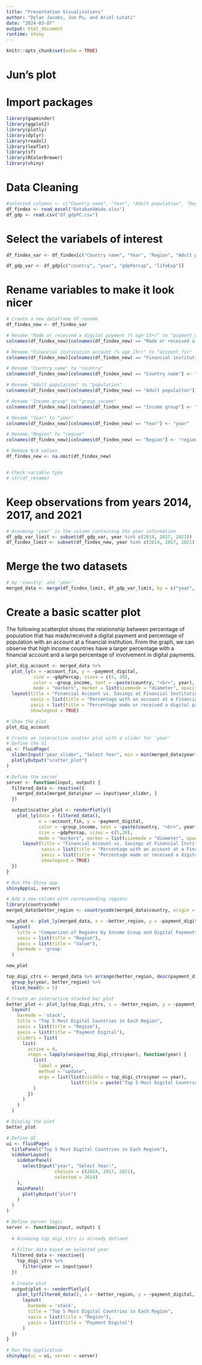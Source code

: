 ```yaml
---
title: "Presentation Visualizations"
author: "Dylan Jacobs, Jun Pu, and Ariel Lutati"
date: "2024-03-07"
output: html_document
runtime: shiny
---
```


```r
knitr::opts_chunk$set(echo = TRUE)
```

# Jun's plot
# Import packages
```r
library(gapminder)
library(ggplot2)
library(plotly)
library(dplyr)
library(readxl)
library(leaflet)
library(sf)
library(RColorBrewer)
library(shiny)
```

# Data Cleaning

```r
#selected_columns <- c("Country name", "Year", "Adult population", "Region", "Income group", "Saved at a financial institution (% age 15+)")
df_findex <- read_excel("DatabankWide.xlsx")
df_gdp <- read.csv("df_gdpPC.csv")
```

# Select the variabels of interest
```r
df_findex_var <- df_findex[c("Country name", "Year", "Region", "Adult populaiton", "Income group", "Made or received a digital payment (% age 15+)", "Financial institution account (% age 15+)")]

df_gdp_var <- df_gdp[c("country", "year", "gdpPercap", "lifeExp")]
```


# Rename variables to make it look nicer
```r
# Create a new dataframe df_rename
df_findex_new <- df_findex_var

# Rename "Made or received a digital payment (% age 15+)" to "payment_digital"
colnames(df_findex_new)[colnames(df_findex_new) == "Made or received a digital payment (% age 15+)"] <- "payment_digital"

# Rename "Financial institution account (% age 15+)" to "account_fin"
colnames(df_findex_new)[colnames(df_findex_new) == "Financial institution account (% age 15+)"] <- "account_fin"

# Rename "Country name" to "country"
colnames(df_findex_new)[colnames(df_findex_new) == "Country name"] <- "country"

# Rename "Adult populaiton" to "population"
colnames(df_findex_new)[colnames(df_findex_new) == "Adult populaiton"] <- "population"

# Rename "Income group" to "group_income"
colnames(df_findex_new)[colnames(df_findex_new) == "Income group"] <- "group_income"

# Rename "Year" to "year"
colnames(df_findex_new)[colnames(df_findex_new) == "Year"] <- "year"

# Rename "Region" to "region"
colnames(df_findex_new)[colnames(df_findex_new) == "Region"] <- "region"

# Remove N/A values
df_findex_new <- na.omit(df_findex_new)


# Check variable type
# str(df_rename)
```

# Keep observations from years 2014, 2017, and 2021
```r
# Assuming 'year' is the column containing the year information
df_gdp_var_limit <- subset(df_gdp_var, year %in% c(2014, 2017, 2021))
df_findex_limit <- subset(df_findex_new, year %in% c(2014, 2017, 2021))
```



# Merge the two datasets
```r
# by 'country' and 'year'
merged_data <- merge(df_findex_limit, df_gdp_var_limit, by = c("year", "country"))
```


# Create a basic scatter plot

The following scatterplot shows the relationship between percentage of population that has made/received a digital payment and percentage of population with an account at a financial institution. From the graph, we can observe that high income countries have a larger percentage with a financial account and a large percentage of involvement in digital payments.
```r
plot_dig_account <- merged_data %>%
  plot_ly(x = ~account_fin, y = ~payment_digital,
          size = ~gdpPercap, sizes = c(5, 30), 
          color = ~group_income, text = ~paste(country, "<br>", year),
          mode = "markers", marker = list(sizemode = "diameter", opacity = 0.6)) %>%
  layout(title = "Financial Account vs. Savings at Financial Institution",
         xaxis = list(title = "Percentage with an account at a Financial Institution"),
         yaxis = list(title = "Percentage made or received a digital payment"),
         showlegend = TRUE)

# Show the plot
plot_dig_account

```


```r
# Create an interactive scatter plot with a slider for 'year'
# Define the UI
ui <- fluidPage(
  sliderInput("year_slider", "Select Year", min = min(merged_data$year), max = max(merged_data$year), value = min(merged_data$year), step = 1),
  plotlyOutput("scatter_plot")
)

# Define the server
server <- function(input, output) {
  filtered_data <- reactive({
    merged_data[merged_data$year == input$year_slider, ]
  })

  output$scatter_plot <- renderPlotly({
    plot_ly(data = filtered_data(),
            x = ~account_fin, y = ~payment_digital,
            color = ~group_income, text = ~paste(country, "<br>", year),
            size = ~gdpPercap, sizes = c(5,20),
            mode = "markers", marker = list(sizemode = "diameter", opacity = 0.6)) %>%
      layout(title = "Financial Account vs. Savings at Financial Institution",
             xaxis = list(title = "Percentage with an account at a Financial Institution"),
             yaxis = list(title = "Percentage made or received a digital payment"),
             showlegend = TRUE)
  })
}

# Run the Shiny app
shinyApp(ui, server)

```



```r
# Add a new column with corresponding regions
library(countrycode)
merged_data$better_region <- countrycode(merged_data$country, origin = "country.name", destination = "region")
```

```r
new_plot <- plot_ly(merged_data, x = ~better_region, y = ~payment_digital, color = ~country, type = 'bar') %>%
  layout(
    title = "Comparison of Regions by Income Group and Digital Payment",
    xaxis = list(title = "Region"),
    yaxis = list(title = "Value"),
    barmode = 'group'
  )

new_plot
```
```r
top_digi_ctrs <- merged_data %>% arrange(better_region, desc(payment_digital)) %>%
  group_by(year, better_region) %>%
  slice_head(n = 5)

# Create an interactive stacked bar plot
better_plot <- plot_ly(top_digi_ctrs, x = ~better_region, y = ~payment_digital, color = ~country, type = 'bar') %>%
  layout(
    barmode = 'stack',
    title = "Top 5 Most Digital Countries in Each Region",
    xaxis = list(title = "Region"),
    yaxis = list(title = "Payment Digital"),
    sliders = list(
      list(
        active = 0,
        steps = lapply(unique(top_digi_ctrs$year), function(year) {
          list(
            label = year,
            method = "update",
            args = list(list(visible = top_digi_ctrs$year == year),
                        list(title = paste("Top 5 Most Digital Countries in Each Region - ", year)))
          )
        })
      )
    )
  )

# Display the plot
better_plot
```
```r
# Define UI
ui <- fluidPage(
  titlePanel("Top 5 Most Digital Countries in Each Region"),
  sidebarLayout(
    sidebarPanel(
      selectInput("year", "Select Year:",
                  choices = c(2014, 2017, 2021),
                  selected = 2014)
    ),
    mainPanel(
      plotlyOutput("plot")
    )
  )
)

# Define server logic
server <- function(input, output) {
  
  # Assuming top_digi_ctrs is already defined
  
  # Filter data based on selected year
  filtered_data <- reactive({
    top_digi_ctrs %>%
      filter(year == input$year)
  })
  
  # Create plot
  output$plot <- renderPlotly({
    plot_ly(filtered_data(), x = ~better_region, y = ~payment_digital, color = ~country, type = 'bar') %>%
      layout(
        barmode = 'stack',
        title = "Top 5 Most Digital Countries in Each Region",
        xaxis = list(title = "Region"),
        yaxis = list(title = "Payment Digital")
      )
  })
}

# Run the application
shinyApp(ui = ui, server = server)
```

